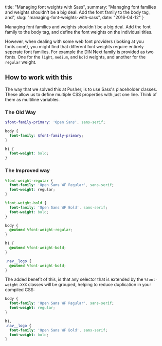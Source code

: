   title:  "Managing font weights with Sass",
  summary: "Managing font families and weights shouldn't be a big deal. Add the font family to the body tag, and",
  slug: "managing-font-weights-with-sass",
  date: "2016-04-12"
}

Managing font families and weights shouldn't be a big deal. Add the font family to the body tag, and define the font weights on the individual titles.

However, when dealing with some web font providers (looking at you fonts.com!), you might find that different font weights require entirely seperate font families. For example the DIN Next family is provided as two fonts. One for the `light`, `medium`, and `bold` weights, and another for the `regular` weight.

## How to work with this

The way that we solved this at Pusher, is to use Sass's placeholder classes. These allow us to define multiple CSS properties with just one line. Think of them as multiline variables.

### The Old Way

```scss
$font-family-primary: 'Open Sans', sans-serif;

body {
  font-family: $font-family-primary;
}

h1 {
  font-weight: bold;
}
```

### The Improved way

```scss
%font-weight-regular {
  font-family: 'Open Sans WF Regular', sans-serif;
  font-weight: regular;
}

%font-weight-bold {
  font-family: 'Open Sans WF Bold', sans-serif;
  font-weight: bold;
}

body {
  @extend %font-weight-regular;
}

h1 {
  @extend %font-weight-bold;
}

.nav__logo {
  @extend %font-weight-bold;
}
```

The added benefit of this, is that any selector that is extended by the `%font-weight-XXX` classes will be grouped, helping to reduce duplication in your compiled CSS:

```css
body {
  font-family: 'Open Sans WF Regular', sans-serif;
  font-weight: regular;
}

h1,
.nav__logo {
  font-family: 'Open Sans WF Bold', sans-serif;
  font-weight: bold;
}
```
